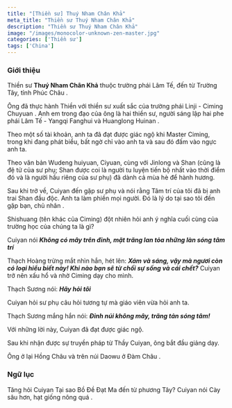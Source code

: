 ```yaml
---
title: "[Thiền sư] Thuý Nham Chân Khả"
meta_title: "Thiền sư Thuý Nham Chân Khả"
description: "Thiền sư Thuý Nham Chân Khả"
image: "/images/monocolor-unknown-zen-master.jpg"
categories: ['Thiền sư']
tags: ['China']
---
```




### Giới thiệu

Thiền sư __Thuý Nham Chân Khả__  thuộc trường phái Lâm Tế, đến từ Trường Tây, tỉnh Phúc Châu .

Ông đã thực hành Thiền với thiền sư xuất sắc của trường phái Linji - Ciming Chuyuan . Anh em trong đạo của ông là hai thiền sư, người sáng lập hai phe phái Lâm Tế - Yangqi Fanghui và Huanglong Huinan .

Theo một số tài khoản, anh ta đã đạt được giác ngộ khi Master Ciming, trong khi đang phát biểu, bất ngờ chỉ vào anh ta và sau đó đấm vào ngực anh ta.

Theo văn bản Wudeng huiyuan, Ciyuan, cùng với Jinlong và Shan (cũng là đệ tử của sư phụ; Shan được coi là người tu luyện tiến bộ nhất vào thời điểm đó và là người hầu riêng của sư phụ) đã dành cả mùa hè để hành hương.

Sau khi trở về, Cuiyan đến gặp sư phụ và nói rằng Tâm trí của tôi đã bị anh trai Shan đầu độc.
Anh ta làm phiền mọi người. Đó là lý do tại sao tôi đến gặp bạn, chủ nhân .

Shishuang (tên khác của Ciming) đột nhiên hỏi anh ý nghĩa cuối cùng của trường học của chúng ta là gì?

Cuiyan nói ___Không có mây trên đỉnh, mặt trăng lan tỏa những làn sóng tâm trí___

Thạch Hoàng trừng mắt nhìn hắn, hét lên: ___Xám và sáng, vậy mà ngươi còn có loại hiểu biết này! Khi nào bạn sẽ từ chối sự sống và cái chết?___
Cuiyan trở nên xấu hổ và nhờ Ciming dạy cho mình.

Thạch Sương nói: ___Hãy hỏi tôi___

Cuiyan hỏi sư phụ câu hỏi tương tự mà giáo viên vừa hỏi anh ta.

Thạch Sương mắng hắn nói: ___Đỉnh núi không mây, trăng tản sóng tâm!___

Với những lời này, Cuiyan đã đạt được giác ngộ.

Sau khi nhận được sự truyền pháp từ Thầy Cuiyan, ông bắt đầu giảng dạy.

Ông ở lại Hồng Châu và trên núi Daowu ở Đàm Châu .



  ### Ngữ lục

Tăng hỏi Cuiyan Tại sao Bồ Đề Đạt Ma đến từ phương Tây?
Cuiyan nói Cày sâu hơn, hạt giống nông quá .

